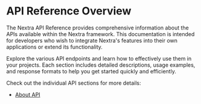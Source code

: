 # API Reference Overview

The Nextra API Reference provides comprehensive information about the APIs available within the Nextra framework. This documentation is intended for developers who wish to integrate Nextra's features into their own applications or extend its functionality.

Explore the various API endpoints and learn how to effectively use them in your projects. Each section includes detailed descriptions, usage examples, and response formats to help you get started quickly and efficiently.

Check out the individual API sections for more details:
- [About API](reference_api/about)